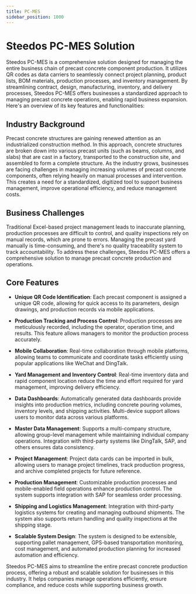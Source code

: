 ```yaml
---
title: PC-MES
sidebar_position: 1000
---
```


# Steedos PC-MES Solution

Steedos PC-MES is a comprehensive solution designed for managing the entire business chain of precast concrete component production. It utilizes QR codes as data carriers to seamlessly connect project planning, product lists, BOM materials, production processes, and inventory management. By streamlining contract, design, manufacturing, inventory, and delivery processes, Steedos PC-MES offers businesses a standardized approach to managing precast concrete operations, enabling rapid business expansion. Here's an overview of its key features and functionalities:

## Industry Background

Precast concrete structures are gaining renewed attention as an industrialized construction method. In this approach, concrete structures are broken down into various precast units (such as beams, columns, and slabs) that are cast in a factory, transported to the construction site, and assembled to form a complete structure. As the industry grows, businesses are facing challenges in managing increasing volumes of precast concrete components, often relying heavily on manual processes and intervention. This creates a need for a standardized, digitized tool to support business management, improve operational efficiency, and reduce management costs.

## Business Challenges

Traditional Excel-based project management leads to inaccurate planning, production processes are difficult to control, and quality inspections rely on manual records, which are prone to errors. Managing the precast yard manually is time-consuming, and there's no quality traceability system to track accountability. To address these challenges, Steedos PC-MES offers a comprehensive solution to manage precast concrete production and operations.

## Core Features

- **Unique QR Code Identification**:
  Each precast component is assigned a unique QR code, allowing for quick access to its parameters, design drawings, and production records via mobile applications.

- **Production Tracking and Process Control**:
  Production processes are meticulously recorded, including the operator, operation time, and results. This feature allows managers to monitor the production process accurately.

- **Mobile Collaboration**:
  Real-time collaboration through mobile platforms, allowing teams to communicate and coordinate tasks efficiently using popular applications like WeChat and DingTalk.

- **Yard Management and Inventory Control**:
  Real-time inventory data and rapid component location reduce the time and effort required for yard management, improving delivery efficiency.

- **Data Dashboards**:
  Automatically generated data dashboards provide insights into production metrics, including concrete pouring volumes, inventory levels, and shipping activities. Multi-device support allows users to monitor data across various platforms.

- **Master Data Management**:
  Supports a multi-company structure, allowing group-level management while maintaining individual company operations. Integration with third-party systems like DingTalk, SAP, and others ensures data consistency.

- **Project Management**:
  Project data cards can be imported in bulk, allowing users to manage project timelines, track production progress, and archive completed projects for future reference.

- **Production Management**:
  Customizable production processes and mobile-enabled field operations enhance production control. The system supports integration with SAP for seamless order processing.

- **Shipping and Logistics Management**:
  Integration with third-party logistics systems for creating and managing outbound shipments. The system also supports return handling and quality inspections at the shipping stage.

- **Scalable System Design**:
  The system is designed to be extensible, supporting pallet management, GPS-based transportation monitoring, cost management, and automated production planning for increased automation and efficiency.

Steedos PC-MES aims to streamline the entire precast concrete production process, offering a robust and scalable solution for businesses in this industry. It helps companies manage operations efficiently, ensure compliance, and reduce costs while supporting business growth.
